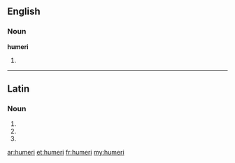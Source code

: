 ==English==

===Noun===
'''humeri'''

# {{anatomy}} {{plural of|humerus}}

----

==Latin==

===Noun===
{{la-noun-form|humerī}}

# {{inflection of|humerus|humerus|nom|p|lang=la}}
# {{inflection of|humerus|humerus|gen|s|lang=la}}
# {{inflection of|humerus|humerus|voc|p|lang=la}}

[[ar:humeri]]
[[et:humeri]]
[[fr:humeri]]
[[my:humeri]]